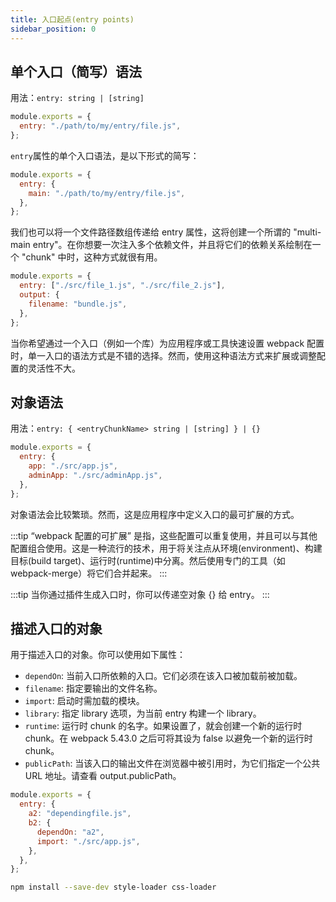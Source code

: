 ```yaml
---
title: 入口起点(entry points)
sidebar_position: 0
---
```


## 单个入口（简写）语法

用法：`entry: string | [string]`

```js title="webpack.config.js"
module.exports = {
  entry: "./path/to/my/entry/file.js",
};
```

`entry`属性的单个入口语法，是以下形式的简写：

```js title="webpack.config.js"
module.exports = {
  entry: {
    main: "./path/to/my/entry/file.js",
  },
};
```

我们也可以将一个文件路径数组传递给 entry 属性，这将创建一个所谓的 "multi-main entry"。在你想要一次注入多个依赖文件，并且将它们的依赖关系绘制在一个 "chunk" 中时，这种方式就很有用。

```js title="webpack.config.js"
module.exports = {
  entry: ["./src/file_1.js", "./src/file_2.js"],
  output: {
    filename: "bundle.js",
  },
};
```

当你希望通过一个入口（例如一个库）为应用程序或工具快速设置 webpack 配置时，单一入口的语法方式是不错的选择。然而，使用这种语法方式来扩展或调整配置的灵活性不大。

## 对象语法

用法：`entry: { <entryChunkName> string | [string] } | {}`

```js title="webpack.config.js"
module.exports = {
  entry: {
    app: "./src/app.js",
    adminApp: "./src/adminApp.js",
  },
};
```

对象语法会比较繁琐。然而，这是应用程序中定义入口的最可扩展的方式。

:::tip
“webpack 配置的可扩展” 是指，这些配置可以重复使用，并且可以与其他配置组合使用。这是一种流行的技术，用于将关注点从环境(environment)、构建目标(build target)、运行时(runtime)中分离。然后使用专门的工具（如 webpack-merge）将它们合并起来。
:::

:::tip
当你通过插件生成入口时，你可以传递空对象 {} 给 entry。
:::

## 描述入口的对象

用于描述入口的对象。你可以使用如下属性：

- `dependOn`: 当前入口所依赖的入口。它们必须在该入口被加载前被加载。
- `filename`: 指定要输出的文件名称。
- `import`: 启动时需加载的模块。
- `library`: 指定 library 选项，为当前 entry 构建一个 library。
- `runtime`: 运行时 chunk 的名字。如果设置了，就会创建一个新的运行时 chunk。在 webpack 5.43.0 之后可将其设为 false 以避免一个新的运行时 chunk。
- `publicPath`: 当该入口的输出文件在浏览器中被引用时，为它们指定一个公共 URL 地址。请查看 output.publicPath。

```js title="webpack.config.js"
module.exports = {
  entry: {
    a2: "dependingfile.js",
    b2: {
      dependOn: "a2",
      import: "./src/app.js",
    },
  },
};
```
```bash npm2yarn
npm install --save-dev style-loader css-loader
```

